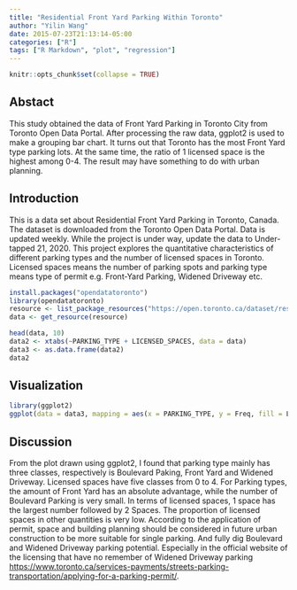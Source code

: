 ```yaml
---
title: "Residential Front Yard Parking Within Toronto"
author: "Yilin Wang"
date: 2015-07-23T21:13:14-05:00
categories: ["R"]
tags: ["R Markdown", "plot", "regression"]
---
```


```r
knitr::opts_chunk$set(collapse = TRUE)
```

## Abstact

This study obtained the data of Front Yard Parking in Toronto City from Toronto Open Data Portal. After processing the raw data, ggplot2 is used to make a grouping bar chart. It turns out that Toronto has the most Front Yard type parking lots. At the same time, the ratio of 1 licensed space is the highest among 0-4. The result may have something to do with urban planning.

## Introduction

This is a data set about Residential Front Yard Parking in Toronto, Canada. The dataset is downloaded from the Toronto Open Data Portal. Data is updated weekly. While the project is under way, update the data to Under-tapped 21, 2020. This project explores the quantitative characteristics of different parking types and the number of licensed spaces in Toronto. Licensed spaces means the number of parking spots and parking type means type of permit e.g. Front-Yard Parking, Widened Driveway etc.

```r
install.packages("opendatatoronto")
library(opendatatoronto)
resource <- list_package_resources("https://open.toronto.ca/dataset/residential-front-yard-parking/")
data <- get_resource(resource)
```

```r
head(data, 10)
data2 <- xtabs(~PARKING_TYPE + LICENSED_SPACES, data = data)
data3 <- as.data.frame(data2)
data2
```

## Visualization
```r
library(ggplot2)
ggplot(data = data3, mapping = aes(x = PARKING_TYPE, y = Freq, fill = LICENSED_SPACES)) + geom_col(position = "dodge")
```

## Discussion

From the plot drawn using ggplot2, I found that parking type mainly has three classes, respectively is Boulevard Paking, Front Yard and Widened Driveway. Licensed spaces have five classes from 0 to 4. For Parking types, the amount of Front Yard has an absolute advantage, while the number of Boulevard Parking is very small. In terms of licensed spaces, 1 space has the largest number followed by 2 Spaces. The proportion of licensed spaces in other quantities is very low. According to the application of permit, space and building planning should be considered in future urban construction to be more suitable for single parking. And fully dig Boulevard and Widened Driveway parking potential. Especially in the official website of the licensing that have no remember of Widened Driveway parking <https://www.toronto.ca/services-payments/streets-parking-transportation/applying-for-a-parking-permit/>.